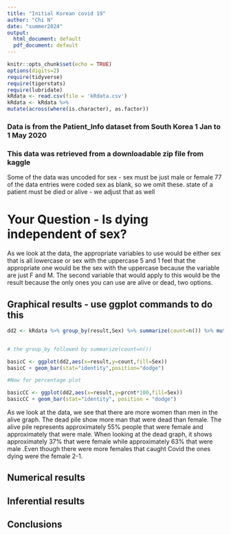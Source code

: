 ```yaml
---
title: "Initial Korean covid 19"
author: "Chi N"
date: "summer2024"
output:
  html_document: default
  pdf_document: default
---
```


```r
knitr::opts_chunk$set(echo = TRUE)
options(digits=2)
require(tidyverse)
require(tigerstats)
require(lubridate)
kRdata <- read.csv(file = 'kRdata.csv')
kRdata <- kRdata %>%
mutate(across(where(is.character), as.factor))

```
### Data is from the Patient_Info dataset from South Korea 1 Jan to 1 May 2020
### This data was retrieved from a downloadable zip file from kaggle

Some of the data was uncoded for sex - sex must be just male or female
77 of the data entries were coded sex  as blank, so we omit these.
state of a patient must be died or alive - we adjust that as well   
  
# Your Question - Is dying independent of sex?

As we look at the data, the appropriate variables to use would be either sex that is all lowercase or sex with the uppercase 5 and 1 feel that the appropriate one would be the sex with the uppercase because the variable are just F and M. The second variable that would apply to this would be the result because the only ones you can use are alive or dead, two options. 




## Graphical results - use ggplot commands to do this  

```r
dd2 <- kRdata %>% group_by(result,Sex) %>% summarize(count=n()) %>% mutate(prcnt=count/sum(count))


# the group_by followed by summarize(count=n())

basicC <- ggplot(dd2,aes(x=result,y=count,fill=Sex))
basicC + geom_bar(stat="identity",position="dodge")

#Now for percentage plot

basicCC <- ggplot(dd2,aes(x=result,y=prcnt*100,fill=Sex)) 
basicCC + geom_bar(stat="identity", position = "dodge")
```

As we look at the data, we see that there are more women than men in the alive graph. The dead pile show more man that were dead than female. The alive pile represents approximately 55% people that were female and approximately that were male. When looking at the dead graph, it shows  approximately 37% that were female while approximately 63% that were male .Even though there were more females that caught Covid the ones dying were the female 2-1.

## Numerical results


## Inferential results 




## Conclusions

